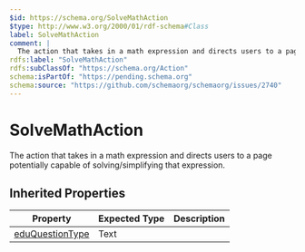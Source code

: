 ```yaml
---
$id: https://schema.org/SolveMathAction
$type: http://www.w3.org/2000/01/rdf-schema#Class
label: SolveMathAction
comment: |
  The action that takes in a math expression and directs users to a page potentially capable of solving/simplifying that expression.
rdfs:label: "SolveMathAction"
rdfs:subClassOf: "https://schema.org/Action"
schema:isPartOf: "https://pending.schema.org"
schema:source: "https://github.com/schemaorg/schemaorg/issues/2740"
---
```


# SolveMathAction

The action that takes in a math expression and directs users to a page potentially capable of solving/simplifying that expression.

## Inherited Properties

| Property | Expected Type | Description |
| --- | --- | --- |
| [eduQuestionType](https://schema.org/eduQuestionType) | Text |  |
